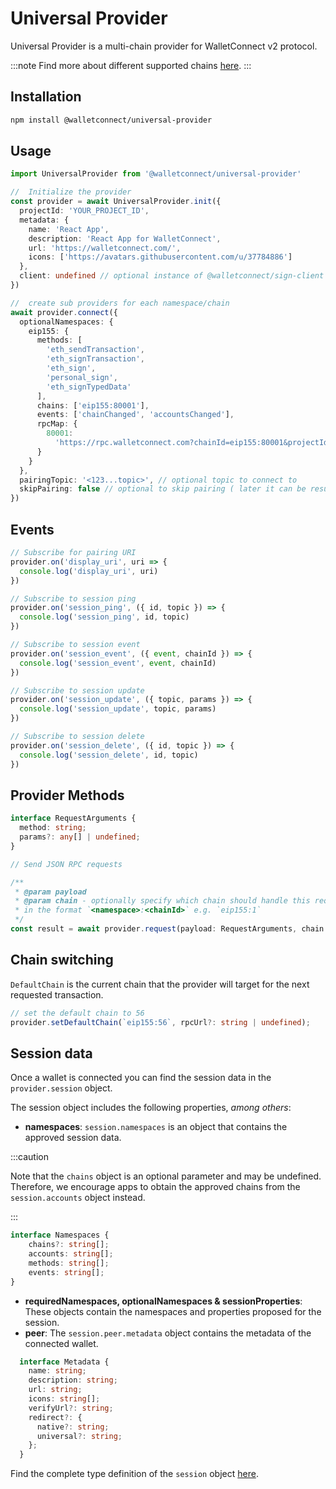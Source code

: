 # Universal Provider

Universal Provider is a multi-chain provider for WalletConnect v2 protocol.

:::note
Find more about different supported chains [here](../../cloud/chains/overview.md).
:::

## Installation

```bash npm2yarn
npm install @walletconnect/universal-provider
```

## Usage

```typescript
import UniversalProvider from '@walletconnect/universal-provider'

//  Initialize the provider
const provider = await UniversalProvider.init({
  projectId: 'YOUR_PROJECT_ID',
  metadata: {
    name: 'React App',
    description: 'React App for WalletConnect',
    url: 'https://walletconnect.com/',
    icons: ['https://avatars.githubusercontent.com/u/37784886']
  },
  client: undefined // optional instance of @walletconnect/sign-client
})

//  create sub providers for each namespace/chain
await provider.connect({
  optionalNamespaces: {
    eip155: {
      methods: [
        'eth_sendTransaction',
        'eth_signTransaction',
        'eth_sign',
        'personal_sign',
        'eth_signTypedData'
      ],
      chains: ['eip155:80001'],
      events: ['chainChanged', 'accountsChanged'],
      rpcMap: {
        80001:
          'https://rpc.walletconnect.com?chainId=eip155:80001&projectId=<your walletconnect project id>'
      }
    }
  },
  pairingTopic: '<123...topic>', // optional topic to connect to
  skipPairing: false // optional to skip pairing ( later it can be resumed by invoking .pair())
})
```

## Events

```typescript
// Subscribe for pairing URI
provider.on('display_uri', uri => {
  console.log('display_uri', uri)
})

// Subscribe to session ping
provider.on('session_ping', ({ id, topic }) => {
  console.log('session_ping', id, topic)
})

// Subscribe to session event
provider.on('session_event', ({ event, chainId }) => {
  console.log('session_event', event, chainId)
})

// Subscribe to session update
provider.on('session_update', ({ topic, params }) => {
  console.log('session_update', topic, params)
})

// Subscribe to session delete
provider.on('session_delete', ({ id, topic }) => {
  console.log('session_delete', id, topic)
})
```

## Provider Methods

```typescript
interface RequestArguments {
  method: string;
  params?: any[] | undefined;
}

// Send JSON RPC requests

/**
 * @param payload
 * @param chain - optionally specify which chain should handle this request
 * in the format `<namespace>:<chainId>` e.g. `eip155:1`
 */
const result = await provider.request(payload: RequestArguments, chain: string | undefined);
```

## Chain switching

`DefaultChain` is the current chain that the provider will target for the next requested transaction.

```typescript
// set the default chain to 56
provider.setDefaultChain(`eip155:56`, rpcUrl?: string | undefined);
```

## Session data

Once a wallet is connected you can find the session data in the `provider.session` object.

The session object includes the following properties, _among others_:

- **namespaces**: `session.namespaces` is an object that contains the approved session data.

:::caution

Note that the `chains` object is an optional parameter and may be undefined. Therefore, we encourage apps to obtain the approved chains from the `session.accounts` object instead.

:::

```ts
interface Namespaces {
    chains?: string[];
    accounts: string[];
    methods: string[];
    events: string[];
}
```

- **requiredNamespaces, optionalNamespaces & sessionProperties**: These objects contain the namespaces and properties proposed for the session.
- **peer**: The `session.peer.metadata` object contains the metadata of the connected wallet.

```ts
  interface Metadata {
    name: string;
    description: string;
    url: string;
    icons: string[];
    verifyUrl?: string;
    redirect?: {
      native?: string;
      universal?: string;
    };
  }

```

Find the complete type definition of the `session` object [here](https://github.com/WalletConnect/walletconnect-monorepo/blob/022e4d492c9862ab9b17c1a7b12884bdcd992ae4/packages/types/src/sign-client/session.ts#L25).
